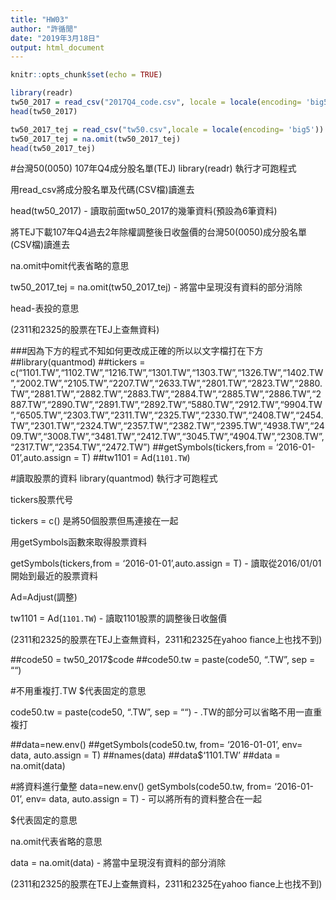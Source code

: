 ```yaml
---
title: "HW03"
author: "許循閒"
date: "2019年3月18日"
output: html_document
---
```


```r
knitr::opts_chunk$set(echo = TRUE)
```

```r
library(readr)
tw50_2017 = read_csv("2017Q4_code.csv", locale = locale(encoding= 'big5'))
head(tw50_2017)

tw50_2017_tej = read_csv("tw50.csv",locale = locale(encoding= 'big5'))
tw50_2017_tej = na.omit(tw50_2017_tej)
head(tw50_2017_tej)
```
#台灣50(0050) 107年Q4成分股名單(TEJ)
library(readr) 執行才可跑程式

用read_csv將成分股名單及代碼(CSV檔)讀進去

head(tw50_2017) - 讀取前面tw50_2017的幾筆資料(預設為6筆資料)

將TEJ下載107年Q4過去2年除權調整後日收盤價的台灣50(0050)成分股名單(CSV檔)讀進去

na.omit中omit代表省略的意思

tw50_2017_tej = na.omit(tw50_2017_tej) - 將當中呈現沒有資料的部分消除

head-表投的意思


(2311和2325的股票在TEJ上查無資料)


###因為下方的程式不知如何更改成正確的所以以文字檔打在下方
##library(quantmod)
##tickers = c("1101.TW","1102.TW","1216.TW","1301.TW","1303.TW","1326.TW","1402.TW","2002.TW","2105.TW","2207.TW","2633.TW","2801.TW","2823.TW","2880.TW","2881.TW","2882.TW","2883.TW","2884.TW","2885.TW","2886.TW","2887.TW","2890.TW","2891.TW","2892.TW","5880.TW","2912.TW","9904.TW","6505.TW","2303.TW","2311.TW","2325.TW","2330.TW","2408.TW","2454.TW","2301.TW","2324.TW","2357.TW","2382.TW","2395.TW","4938.TW","2409.TW","3008.TW","3481.TW","2412.TW","3045.TW","4904.TW","2308.TW","2317.TW","2354.TW","2472.TW")
##getSymbols(tickers,from = '2016-01-01',auto.assign = T)
##tw1101 = Ad(`1101.TW`)

#讀取股票的資料
library(quantmod) 執行才可跑程式

tickers股票代号

tickers = c() 是將50個股票但馬連接在一起

用getSymbols函數來取得股票資料

getSymbols(tickers,from = '2016-01-01',auto.assign = T) - 讀取從2016/01/01開始到最近的股票資料

Ad=Adjust(調整)

tw1101 = Ad(`1101.TW`) - 讀取1101股票的調整後日收盤價


(2311和2325的股票在TEJ上查無資料，2311和2325在yahoo fiance上也找不到)


##code50 = tw50_2017$code
##code50.tw = paste(code50, ".TW", sep = "")

#不用重複打.TW
$代表固定的意思

code50.tw = paste(code50, ".TW", sep = "") - .TW的部分可以省略不用一直重複打


##data=new.env()
##getSymbols(code50.tw, from= '2016-01-01', env= data, auto.assign = T)
##names(data)
##data$'1101.TW'
##data = na.omit(data)

#將資料進行彙整
data=new.env()
getSymbols(code50.tw, from= '2016-01-01', env= data, auto.assign = T) - 可以將所有的資料整合在一起

$代表固定的意思

na.omit代表省略的意思

data = na.omit(data) - 將當中呈現沒有資料的部分消除


(2311和2325的股票在TEJ上查無資料，2311和2325在yahoo fiance上也找不到)
